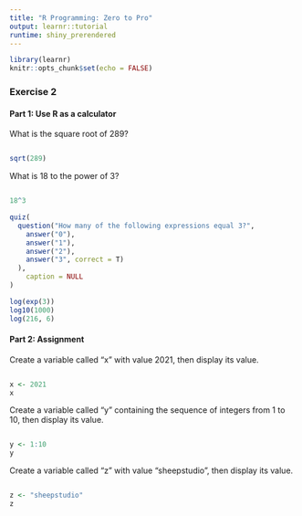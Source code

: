 ```yaml
---
title: "R Programming: Zero to Pro"
output: learnr::tutorial
runtime: shiny_prerendered
---
```


```r
library(learnr)
knitr::opts_chunk$set(echo = FALSE)
```

### Exercise 2

#### Part 1: Use R as a calculator

What is the square root of 289?
```r

```

```r
sqrt(289)
```


What is 18 to the power of 3?
```r

```

```r
18^3
```

 

```r
quiz(
  question("How many of the following expressions equal 3?",
    answer("0"),
    answer("1"),
    answer("2"),
    answer("3", correct = T)
  ),
    caption = NULL
)
```

```r
log(exp(3))
log10(1000)
log(216, 6)
```


#### Part 2: Assignment

Create a variable called "x" with value 2021, then display its value.
```r

```

```r
x <- 2021
x
```

Create a variable called "y" containing the sequence of integers from 1 to 10, then display its value.
```r

```

```r
y <- 1:10
y
```

Create a variable called "z" with value "sheepstudio", then display its value.
```r

```

```r
z <- "sheepstudio"
z
```

